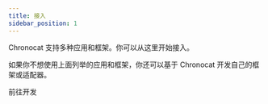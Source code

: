 ```yaml
---
title: 接入
sidebar_position: 1
---
```



Chronocat 支持多种应用和框架。你可以从这里开始接入。

<DocCardList />

如果你不想使用上面列举的应用和框架，你还可以基于 Chronocat 开发自己的框架或适配器。

<Link
  className="button button--secondary button--lg button--develop"
  to="/develop"
>
  <span>前往开发</span>
</Link>
